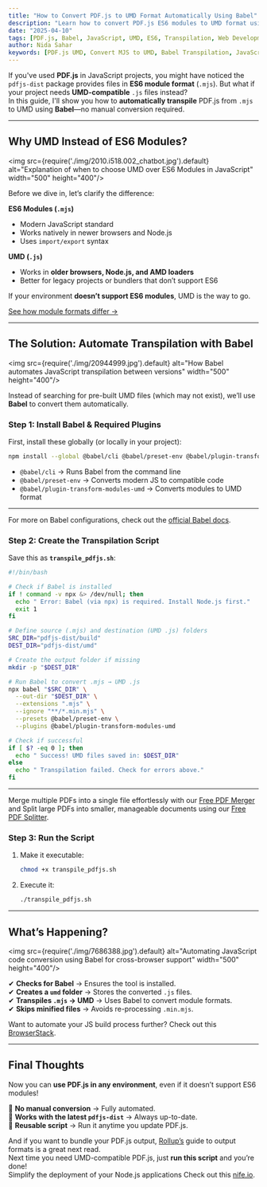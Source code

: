 ```yaml
---
title: "How to Convert PDF.js to UMD Format Automatically Using Babel"
description: "Learn how to convert PDF.js ES6 modules to UMD format using a simple shell script with Babel—perfect for legacy browser support."
date: "2025-04-10"
tags: [PDF.js, Babel, JavaScript, UMD, ES6, Transpilation, Web Development]
author: Nida Sahar
keywords: [PDF.js UMD, Convert MJS to UMD, Babel Transpilation, JavaScript Modules, Automate PDF.js, PDF.js Compatibility, UMD Script]
---
```




If you've used **PDF.js** in JavaScript projects, you might have noticed the `pdfjs-dist` package provides files in **ES6 module format** (`.mjs`). But what if your project needs **UMD-compatible** `.js` files instead?  
In this guide, I'll show you how to **automatically transpile** PDF.js from `.mjs` to UMD using **Babel**—no manual conversion required.  

---

## Why UMD Instead of ES6 Modules?  

<img src={require('./img/2010.i518.002_chatbot.jpg').default} alt="Explanation of when to choose UMD over ES6 Modules in JavaScript" width="500" height="400"/>
<br/>

Before we dive in, let’s clarify the difference:  

 **ES6 Modules (`.mjs`)**  
- Modern JavaScript standard  
- Works natively in newer browsers and Node.js  
- Uses `import/export` syntax  

**UMD (`.js`)**  
- Works in **older browsers, Node.js, and AMD loaders**  
- Better for legacy projects or bundlers that don’t support ES6  

If your environment **doesn’t support ES6 modules**, UMD is the way to go.  

[See how module formats differ →](https://webpack.js.org/concepts/output/#librarytarget)  

---

## The Solution: Automate Transpilation with Babel  

<img src={require('./img/20944999.jpg').default} alt="How Babel automates JavaScript transpilation between versions" width="500" height="400"/>
<br/>

Instead of searching for pre-built UMD files (which may not exist), we’ll use **Babel** to convert them automatically.  

### Step 1: Install Babel & Required Plugins  

First, install these globally (or locally in your project):  

```bash
npm install --global @babel/cli @babel/preset-env @babel/plugin-transform-modules-umd
```

- `@babel/cli` → Runs Babel from the command line  
- `@babel/preset-env` → Converts modern JS to compatible code  
- `@babel/plugin-transform-modules-umd` → Converts modules to UMD format  

---

For more on Babel configurations, check out the [official Babel docs](https://babeljs.io/docs/en/configuration).  


### Step 2: Create the Transpilation Script  

Save this as **`transpile_pdfjs.sh`**:  

```bash
#!/bin/bash

# Check if Babel is installed
if ! command -v npx &> /dev/null; then
  echo " Error: Babel (via npx) is required. Install Node.js first."
  exit 1
fi

# Define source (.mjs) and destination (UMD .js) folders
SRC_DIR="pdfjs-dist/build"
DEST_DIR="pdfjs-dist/umd"

# Create the output folder if missing
mkdir -p "$DEST_DIR"

# Run Babel to convert .mjs → UMD .js
npx babel "$SRC_DIR" \
  --out-dir "$DEST_DIR" \
  --extensions ".mjs" \
  --ignore "**/*.min.mjs" \
  --presets @babel/preset-env \
  --plugins @babel/plugin-transform-modules-umd

# Check if successful
if [ $? -eq 0 ]; then
  echo " Success! UMD files saved in: $DEST_DIR"
else
  echo " Transpilation failed. Check for errors above."
fi
```

---
Merge multiple PDFs into a single file effortlessly with our [Free PDF Merger](https://freetools.nife.io/pdf-merger/ ) and
Split large PDFs into smaller, manageable documents using our [Free PDF Splitter](https://freetools.nife.io/pdf-spliter/).

### Step 3: Run the Script  

1. Make it executable:  
   ```bash
   chmod +x transpile_pdfjs.sh
   ```

2. Execute it:  
   ```bash
   ./transpile_pdfjs.sh
   ```

---

## What’s Happening?  

<img src={require('./img/7686388.jpg').default} alt="Automating JavaScript code conversion using Babel for cross-browser support" width="500" height="400"/>
<br/>

✔ **Checks for Babel** → Ensures the tool is installed.  
✔ **Creates a `umd` folder** → Stores the converted `.js` files.  
✔ **Transpiles `.mjs` → UMD** → Uses Babel to convert module formats.  
✔ **Skips minified files** → Avoids re-processing `.min.mjs`.  

Want to automate your JS build process further?  Check out this [BrowserStack](https://www.browserstack.com/guide/build-automation).  

---

## Final Thoughts  


Now you can **use PDF.js in any environment**, even if it doesn’t support ES6 modules!  

🔹 **No manual conversion** → Fully automated.  
🔹 **Works with the latest `pdfjs-dist`** → Always up-to-date.  
🔹 **Reusable script** → Run it anytime you update PDF.js.  


And if you want to bundle your PDF.js output, [Rollup’s](https://rollupjs.org/guide/en/#outputformat) guide to output formats is a great next read.  
Next time you need UMD-compatible PDF.js, just **run this script** and you’re done!                                                              
Simplify the deployment of your Node.js applications Check out this [nife.io](https://nife.io/solutions/Deploy%20Node%20App).  
